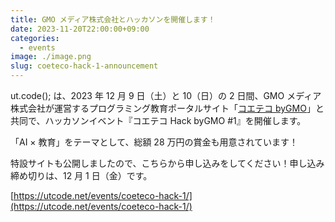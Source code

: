 ```yaml
---
title: GMO メディア株式会社とハッカソンを開催します！
date: 2023-11-20T22:00:00+09:00
categories:
  - events
image: ./image.png
slug: coeteco-hack-1-announcement
---
```


ut.code(); は、2023 年 12 月 9 日（土）と 10（日）の 2 日間、GMO メディア株式会社が運営するプログラミング教育ポータルサイト「[コエテコ byGMO](https://coeteco.jp/)」と共同で、ハッカソンイベント『コエテコ Hack byGMO #1』を開催します。

「AI × 教育」をテーマとして、総額 28 万円の賞金も用意されています！

特設サイトも公開しましたので、こちらから申し込みをしてください！申し込み締め切りは、12 月 1 日（金）です。

[https://utcode.net/events/coeteco-hack-1/](https://utcode.net/events/coeteco-hack-1/)
